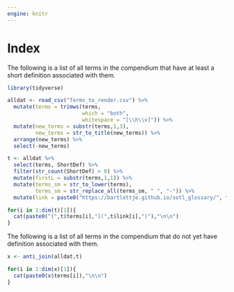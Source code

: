 ```yaml
---
engine: knitr
---
```


# Index

The following is a list of all terms in the compendium that have at least a short definition associated with them.

::: {layout-ncol="3"}
```r
library(tidyverse)

alldat <- read_csv("Terms_to_render.csv") %>%
  mutate(terms = trimws(terms,
                        which = "both",
                        whitespace = "[\\h\\v]")) %>%
  mutate(new_terms = substr(terms,1,3),
         new_terms = str_to_title(new_terms)) %>%
  arrange(new_terms) %>%
  select(-new_terms)

t <- alldat %>%
  select(terms, ShortDef) %>%
  filter(str_count(ShortDef) > 0) %>%
  mutate(firstL = substr(terms,1,1)) %>%
  mutate(terms_sm = str_to_lower(terms),
         terms_sm = str_replace_all(terms_sm, " ", "-")) %>%
  mutate(link = paste0("https://bartlettje.github.io/sotl_glossary/", firstL,".html#", terms_sm))

for(i in 1:dim(t)[1]){
  cat(paste0("[",t$terms[i],"](",t$link[i],")"),"\n\n")
}
```
:::

The following is a list of all terms in the compendium that do not yet have definition associated with them.

::: {layout-ncol="3"}
```r

x <- anti_join(alldat,t)

for(i in 1:dim(x)[1]){
  cat(paste0(x$terms[i]),"\n\n")
}

```
:::
